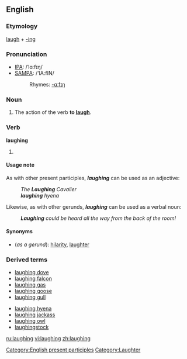 ==English==
===Etymology===
[[laugh]] + [[-ing]]

===Pronunciation===
*[[IPA]]: /ˈlɑːfɪŋ/
*[[SAMPA]]: /'lA:fIN/
*:Rhymes: [[Rhymes:English:-ɑːfɪŋ|-ɑːfɪŋ]]

===Noun===
{{en-noun|-}}

#The action of the verb '''to [[laugh]]'''.

===Verb===
'''laughing'''

# {{present participle of|laugh}}

====Usage note====
As with other present participles, '''''laughing''''' can be used as an adjective:
:''The '''Laughing''' Cavalier''
:'''''laughing''' hyena''

Likewise, as with other gerunds, '''''laughing''''' can be used as a verbal noun:
:'''''Laughing''' could be heard all the way from the back of the room!''

====Synonyms====
* (''as a gerund''): [[hilarity]], [[laughter]]

===Derived terms===
{{top}}
*[[laughing dove]]
*[[laughing falcon]]
*[[laughing gas]]
*[[laughing goose]]
*[[laughing gull]]
{{mid}}
*[[laughing hyena]]
*[[laughing jackass]]
*[[laughing owl]]
*[[laughingstock]]
{{bottom}}

[[Category:English present participles]]
[[Category:Laughter]]

[[ru:laughing]]
[[vi:laughing]]
[[zh:laughing]]